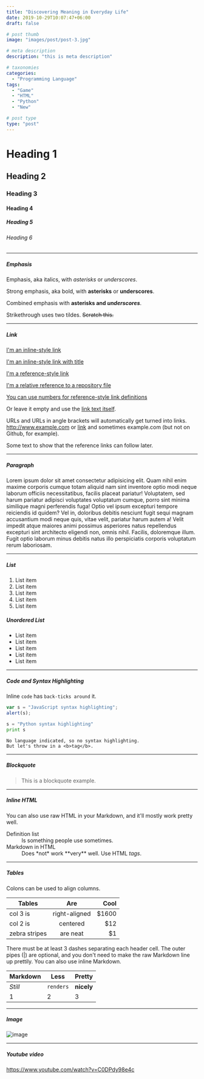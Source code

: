 ```yaml
---
title: "Discovering Meaning in Everyday Life"
date: 2019-10-29T10:07:47+06:00
draft: false

# post thumb
image: "images/post/post-3.jpg"

# meta description
description: "this is meta description"

# taxonomies
categories:
  - "Programming Language"
tags:
  - "Game"
  - "HTML"
  - "Python"
  - "New"

# post type
type: "post"
---
```


# Heading 1
## Heading 2
### Heading 3
#### Heading 4
##### Heading 5
###### Heading 6

<hr />

##### Emphasis

Emphasis, aka italics, with *asterisks* or _underscores_.

Strong emphasis, aka bold, with **asterisks** or __underscores__.

Combined emphasis with **asterisks and _underscores_**.

Strikethrough uses two tildes. ~~Scratch this.~~

<hr />

##### Link
[I'm an inline-style link](https://www.google.com)

[I'm an inline-style link with title](https://www.google.com "Google's Homepage")

[I'm a reference-style link][Arbitrary case-insensitive reference text]

[I'm a relative reference to a repository file](../blob/master/LICENSE)

[You can use numbers for reference-style link definitions][1]

Or leave it empty and use the [link text itself].

URLs and URLs in angle brackets will automatically get turned into links.
http://www.example.com or [link](http://www.example.com) and sometimes
example.com (but not on Github, for example).

Some text to show that the reference links can follow later.

[arbitrary case-insensitive reference text]: https://www.mozilla.org
[1]: http://slashdot.org
[link text itself]: http://www.reddit.com

<hr />

##### Paragraph

Lorem ipsum dolor sit amet consectetur adipisicing elit. Quam nihil enim maxime corporis cumque totam aliquid nam sint inventore optio modi neque laborum officiis necessitatibus, facilis placeat pariatur! Voluptatem, sed harum pariatur adipisci voluptates voluptatum cumque, porro sint minima similique magni perferendis fuga! Optio vel ipsum excepturi tempore reiciendis id quidem? Vel in, doloribus debitis nesciunt fugit sequi magnam accusantium modi neque quis, vitae velit, pariatur harum autem a! Velit impedit atque maiores animi possimus asperiores natus repellendus excepturi sint architecto eligendi non, omnis nihil. Facilis, doloremque illum. Fugit optio laborum minus debitis natus illo perspiciatis corporis voluptatum rerum laboriosam.

<hr />

##### List

1. List item
2. List item
3. List item
4. List item
5. List item

##### Unordered List

* List item
* List item
* List item
* List item
* List item

<hr />

##### Code and Syntax Highlighting

Inline `code` has `back-ticks around` it.

```javascript
var s = "JavaScript syntax highlighting";
alert(s);
```

```python
s = "Python syntax highlighting"
print s
```

```
No language indicated, so no syntax highlighting.
But let's throw in a <b>tag</b>.
```

<hr />

##### Blockquote

> This is a blockquote example.

<hr />

##### Inline HTML

You can also use raw HTML in your Markdown, and it'll mostly work pretty well.

<dl>
  <dt>Definition list</dt>
  <dd>Is something people use sometimes.</dd>

  <dt>Markdown in HTML</dt>
  <dd>Does *not* work **very** well. Use HTML <em>tags</em>.</dd>
</dl>


<hr />

##### Tables

Colons can be used to align columns.

| Tables        | Are           | Cool  |
| ------------- |:-------------:| -----:|
| col 3 is      | right-aligned | $1600 |
| col 2 is      | centered      |   $12 |
| zebra stripes | are neat      |    $1 |

There must be at least 3 dashes separating each header cell.
The outer pipes (|) are optional, and you don't need to make the
raw Markdown line up prettily. You can also use inline Markdown.

Markdown | Less | Pretty
--- | --- | ---
*Still* | `renders` | **nicely**
1 | 2 | 3

<hr />

##### Image

![image](../../images/post/post-1.jpg)

<hr />

##### Youtube video

https://www.youtube.com/watch?v=C0DPdy98e4c
